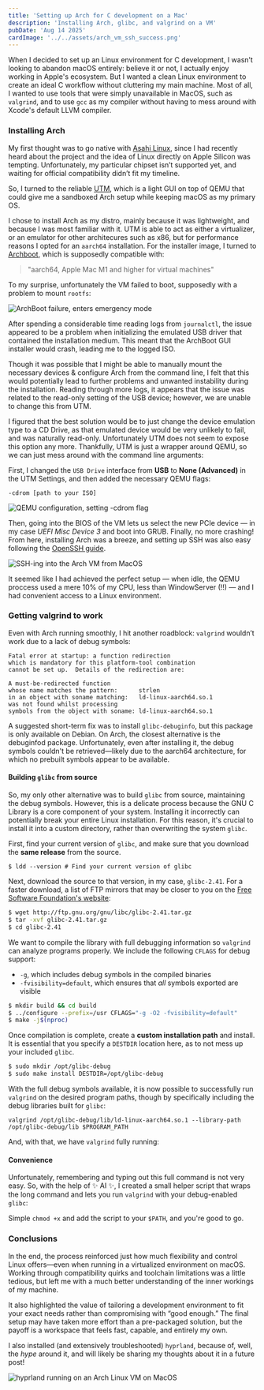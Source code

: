 ```yaml
---
title: 'Setting up Arch for C development on a Mac'
description: 'Installing Arch, glibc, and valgrind on a VM'
pubDate: 'Aug 14 2025'
cardImage: '../../assets/arch_vm_ssh_success.png'
---
```


When I decided to set up an Linux environment for C development,
I wasn’t looking to abandon macOS entirely: believe it or not, I actually enjoy
working in Apple's ecosystem. But I wanted a clean Linux environment to create an
ideal C workflow without cluttering my main machine. Most  of all, I wanted to
use tools that were simply unavailable in MacOS, such as `valgrind`, and to use
`gcc` as my compiler without having to mess around with Xcode's default LLVM
compiler.

### Installing Arch
My first thought was to go native with [Asahi Linux](https://asahilinux.org),
since I had recently heard about the project and the idea of Linux directly on
Apple Silicon was tempting. Unfortunately, my particular chipset isn’t supported yet,
and waiting for official compatibility didn’t fit my timeline.

So, I turned to the reliable [UTM](https://mac.getutm.app), which is a light
GUI on top of QEMU that could give me a sandboxed Arch setup while keeping
macOS as my primary OS.

I chose to install Arch as my distro, mainly because it was lightweight, and
because I was most familiar with it. UTM is able to act as either a virtualizer,
or an emulator for other architecures such as x86, but for performance reasons
I opted for an `aarch64` installation. For the installer image,
I turned to [Archboot](https://archboot.com), which is supposedly compatible with:
> "aarch64, Apple Mac M1 and higher for virtual machines"

To my surprise, unfortunately the VM failed to boot, supposedly with a problem
to mount `rootfs`:

![ArchBoot failure, enters emergency mode](../../assets/arch_vm_boot_fail.png)

After spending a considerable time reading logs from `journalctl`, the issue
appeared to be a problem when initializing the emulated USB driver that contained
the installation medium. This meant that the ArchBoot GUI installer would crash,
leading me to the logged ISO. 

Though it was possible that I might be able to manually mount the 
necessary devices & configure Arch from the command line, I felt that this
would potentially lead to further problems and unwanted instability
during the installation. Reading through more logs, it appears that the issue was
related to the read-only setting of the USB device; however, we are unable to
change this from UTM.

I figured that the best solution would be to just change the device emulation type
to a CD Drive, as that emulated device would be very unlikely to fail, and was
naturally read-only. Unfortunately UTM does not seem to expose this option any more.
Thankfully, UTM is just a wrapper around QEMU, so we can just mess around with the 
command line arguments:

First, I changed the `USB Drive` interface from **USB** to **None (Advanced)** in
the UTM Settings, and then added the necessary QEMU flags:

`-cdrom [path to your ISO]`

![QEMU configuration, setting -cdrom flag](../../assets/arch_vm_cdrom_flag.png)

Then, going into the BIOS of the VM lets us select the new PCIe device — in 
my case  _UEFI Misc Device 3_ and boot into GRUB. Finally, no more crashing! From here, installing Arch was a breeze, and setting
up SSH was also easy following the [OpenSSH guide](https://wiki.archlinux.org/title/OpenSSH).


![SSH-ing into the Arch VM from MacOS](../../assets/arch_vm_ssh_success.png)

It seemed like I had achieved the perfect setup — when idle, the QEMU proccess
used a mere 10% of my CPU, less than WindowServer (!!) — and I had convenient
access to a Linux environment.

### Getting valgrind to work
Even with Arch running smoothly, I hit another roadblock: `valgrind` wouldn’t work 
due to a lack of debug symbols:

```
Fatal error at startup: a function redirection
which is mandatory for this platform-tool combination
cannot be set up.  Details of the redirection are:

A must-be-redirected function
whose name matches the pattern:      strlen
in an object with soname matching:   ld-linux-aarch64.so.1
was not found whilst processing
symbols from the object with soname: ld-linux-aarch64.so.1
```


A suggested short-term fix was to install `glibc-debuginfo`, but this package is 
only available on Debian. On Arch, the closest alternative is the debuginfod
package. Unfortunately, even after installing it, the debug symbols couldn't be
retrieved—likely due to the aarch64 architecture, for which no prebuilt symbols 
appear to be available.

#### Building `glibc` from source
So, my only other alternative was to build `glibc` from source, maintaining 
the debug symbols. However, this is a delicate process because the GNU C Library
is a core component of your system. Installing it incorrectly can potentially 
break your entire Linux installation. For this reason, it's crucial to install
it into a custom directory, rather than overwriting the system `glibc`.

First, find your current version of `glibc`, and make sure that you download
the **same release** from the source. 

```
$ ldd --version # Find your current version of glibc
```

Next, download the source to that version, in my case, `glibc-2.41`. For a faster
download, a list of FTP mirrors that may be closer to you
on the [Free Software Foundation's website](https://www.gnu.org/prep/ftp.en.html):
```sh
$ wget http://ftp.gnu.org/gnu/libc/glibc-2.41.tar.gz
$ tar -xvf glibc-2.41.tar.gz
$ cd glibc-2.41
```

We want to compile the library with full debugging information so `valgrind`
can analyze programs properly. We include the following `CFLAGS` for debug support:
* `-g`, which includes debug symbols in the compiled binaries
* `-fvisibility=default`, which ensures that _all_ symbols exported are visible

```sh
$ mkdir build && cd build
$ ../configure --prefix=/usr CFLAGS="-g -O2 -fvisibility=default"
$ make -j$(nproc)
```

Once compilation is complete, create a **custom installation path** and install.
It is essential that you specify a `DESTDIR` location here, as to not mess up
your included `glibc`.
```sh
$ sudo mkdir /opt/glibc-debug
$ sudo make install DESTDIR=/opt/glibc-debug
```

With the full debug symbols available, it is now possible to successfully
run `valgrind` on the desired program paths, though by specifically including
the debug libraries built for `glibc`:

```
valgrind /opt/glibc-debug/lib/ld-linux-aarch64.so.1 --library-path /opt/glibc-debug/lib $PROGRAM_PATH
```

And, with that, we have `valgrind` fully running:

#### Convenience 
Unfortunately, remembering and typing out this full command is
not very easy. So, with the help of ✨ AI ✨, I created a small helper script
that wraps the long command and lets you run `valgrind` with your debug-enabled
`glibc`:

<script src="https://gist.github.com/diogoos/a99c352a1d634fb11277f79ab525dc70.js"></script>

Simple `chmod +x` and add the script to your `$PATH`, and you're good to go.

### Conclusions
In the end, the process reinforced just how much flexibility and control
Linux offers—even when running in a virtualized environment on macOS.
Working through compatibility quirks and toolchain limitations
was a little tedious, but left me with a much better understanding of the inner
workings of my machine.

It also highlighted the value of tailoring a development environment to fit your 
exact needs rather than compromising with “good enough.” The final setup may have
taken more effort than a pre-packaged solution, but the payoff is a workspace
that feels fast, capable, and entirely my own.

I also installed (and extensively troubleshooted) `hyprland`, because of, well,
the _hype_ around it, and will likely be sharing my thoughts about it in a future post!

![hyprland running on an Arch Linux VM on MacOS](../../assets/arch_vm_hyprland.png)

